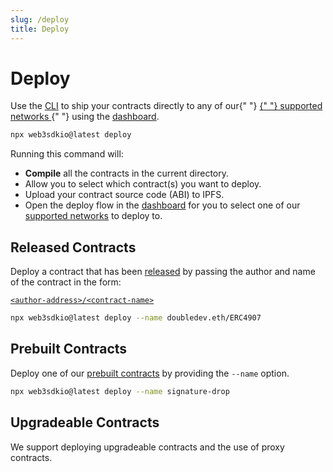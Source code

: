 ```yaml
---
slug: /deploy
title: Deploy
---
```



# Deploy

<div className="heroGrid">
<div>

<p>
  Use the <a href="https://docs.web3sdk.io/cli">CLI</a> to ship your
  contracts directly to any of our{" "}
  <a href="https://blog.web3sdk.io/guides/which-network-should-you-use/">
    {" "}
    supported networks
  </a>{" "}
  using the <a href="https://web3sdk.io/dashboard">dashboard</a>.
</p>

```bash
npx web3sdkio@latest deploy
```

</div>

<div className="heroGridImageContainer">
  <YoutubeEmbed link={"https://www.youtube.com/embed/6EqumMCa-E8"} />
</div>
</div>

Running this command will:

- **Compile** all the contracts in the current directory.
- Allow you to select which contract(s) you want to deploy.
- Upload your contract source code (ABI) to IPFS.
- Open the deploy flow in the [dashboard](https://web3sdk.io/dashboard) for you to select one of
  our [supported networks](https://blog.web3sdk.io/guides/which-network-should-you-use) to deploy to.

<div className="row" style={{ marginBottom: 24 }}>
  <div className="col col--12" style={{ padding: 8 }}>
    <QuickstartCard
      name="Guide: Deploy A Smart Contract Using The CLI"
      description="Learn how to deploy any smart contract to one of our supported networks in one command."
      link="https://blog.web3sdk.io/guides/how-to-deploy-any-smart-contract-using-web3sdkio-cli/"
      image="/assets/icons/education.png"
    />
  </div>
</div>

## Released Contracts

Deploy a contract that has been [released](/release) by passing the author and name of the contract in the form:

[`<author-address>/<contract-name>`](https://web3sdk.io/dashboard/doubledev.eth/ERC4907)

```bash
npx web3sdkio@latest deploy --name doubledev.eth/ERC4907
```

## Prebuilt Contracts

Deploy one of our [prebuilt contracts](/pre-built-contracts) by providing the `--name` option.

```bash
npx web3sdkio@latest deploy --name signature-drop
```

## Upgradeable Contracts

We support deploying upgradeable contracts and the use of proxy contracts.

<div className="row" style={{ marginBottom: 24, flexWrap: "wrap" }}>
  <div className="col col--12" style={{ padding: 8 }}>
    <QuickstartCard
      name="Guide: Create & Deploy An Upgradeable Smart Contract"
      link="https://blog.web3sdk.io/guides/how-to-upgrade-smart-contracts-upgradeable-smart-contracts/"
      image="/assets/icons/education.png"
    />
  </div>
</div>
